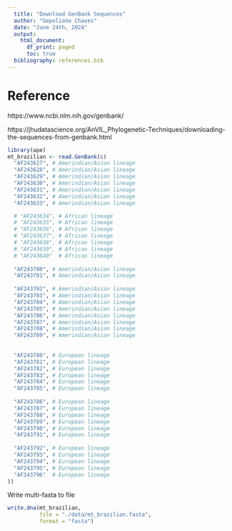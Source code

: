 ```yaml
---
  title: "Download GenBank Sequences"
  author: "Gepoliano Chaves"
  date: "June 24th, 2024"
  output:
    html_document:
      df_print: paged
      toc: true
  bibliography: references.bib
---
```



# Reference

https://www.ncbi.nlm.nih.gov/genbank/

https://jhudatascience.org/AnVIL_Phylogenetic-Techniques/downloading-the-sequences-from-genbank.html

```r
library(ape)
mt_brazilian <- read.GenBank(c(
  "AF243627", # Amerindian/Asian lineage
  "AF243628", # Amerindian/Asian lineage
  "AF243629", # Amerindian/Asian lineage
  "AF243630", # Amerindian/Asian lineage
  "AF243631", # Amerindian/Asian lineage
  "AF243632", # Amerindian/Asian lineage
  "AF243633", # Amerindian/Asian lineage

  # "AF243634", # African lineage 
  # "AF243635", # African lineage 
  # "AF243636", # African lineage 
  # "AF243637", # African lineage 
  # "AF243638", # African lineage 
  # "AF243639", # African lineage 
  # "AF243640"  # African lineage 
  
  "AF243700", # Amerindian/Asian lineage
  "AF243701", # Amerindian/Asian lineage
  
  "AF243702", # Amerindian/Asian lineage
  "AF243703", # Amerindian/Asian lineage
  "AF243704", # Amerindian/Asian lineage
  "AF243705", # Amerindian/Asian lineage
  "AF243706", # Amerindian/Asian lineage
  "AF243707", # Amerindian/Asian lineage
  "AF243708", # Amerindian/Asian lineage
  "AF243709", # Amerindian/Asian lineage
  
  
  "AF243780", # European lineage
  "AF243781", # European lineage
  "AF243782", # European lineage
  "AF243783", # European lineage
  "AF243784", # European lineage
  "AF243785", # European lineage
  
  "AF243786", # European lineage
  "AF243787", # European lineage
  "AF243788", # European lineage
  "AF243789", # European lineage
  "AF243790", # European lineage
  "AF243791", # European lineage
  
  "AF243792", # European lineage     
  "AF243793", # European lineage   
  "AF243794", # European lineage   
  "AF243795", # European lineage 
  "AF243796"  # European lineage
))
```

Write multi-fasta to file

```r
write.dna(mt_brazilian, 
          file = "./data/mt_brazilian.fasta", 
          format = "fasta")
```



